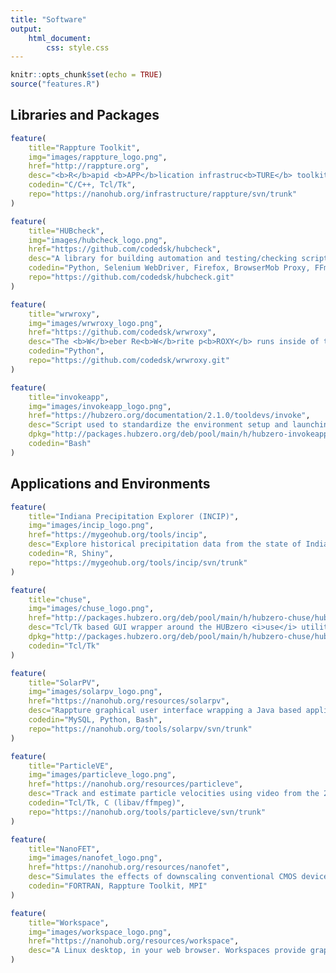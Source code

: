 ```yaml
---
title: "Software"
output:
    html_document:
        css: style.css
---
```


```r
knitr::opts_chunk$set(echo = TRUE)
source("features.R")
```

## Libraries and Packages

```r
feature(
    title="Rappture Toolkit",
    img="images/rappture_logo.png",
    href="http://rappture.org",
    desc="<b>R</b>apid <b>APP</b>lication infrastruc<b>TURE</b> toolkit that supports building desktop style graphical user interface for science based simulation tools and publishing them online.",
    codedin="C/C++, Tcl/Tk",
    repo="https://nanohub.org/infrastructure/rappture/svn/trunk"
)

feature(
    title="HUBcheck",
    img="images/hubcheck_logo.png",
    href="https://github.com/codedsk/hubcheck",
    desc="A library for building automation and testing/checking scripts against the HUBzero Platform (website and tool container) that mimic the user experience.",
    codedin="Python, Selenium WebDriver, Firefox, BrowserMob Proxy, FFmepg, VNC, Paramiko, SSH",
    repo="https://github.com/codedsk/hubcheck.git"
)

feature(
    title="wrwroxy",
    img="images/wrwroxy_logo.png",
    href="https://github.com/codedsk/wrwroxy",
    desc="The <b>W</b>eber Re<b>W</b>rite p<b>ROXY</b> runs inside of the HUBzero Platform tool container, between the Exec Proxy and a web server based (weber) application, and forwards connections between the two, rewriting the header to remove the HUBzero specific parts of the request path. This allows the weber application to think it is serving files from the root of the web server. The proxy also has the capability of performing light security checks, like checking that incoming requests have the correct authentication cookie.",
    codedin="Python",
    repo="https://github.com/codedsk/wrwroxy.git"
)

feature(
    title="invokeapp",
    img="images/invokeapp_logo.png",
    href="https://hubzero.org/documentation/2.1.0/tooldevs/invoke",
    desc="Script used to standardize the environment setup and launching of applications inside the HUBzero tool container.",
    dpkg="http://packages.hubzero.org/deb/pool/main/h/hubzero-invokeapp/hubzero-invokeapp_2.0.0.orig.tar.gz",
    codedin="Bash"
)


```

## Applications and Environments

```r
feature(
    title="Indiana Precipitation Explorer (INCIP)",
    img="images/incip_logo.png",
    href="https://mygeohub.org/tools/incip",
    desc="Explore historical precipitation data from the state of Indiana.",
    codedin="R, Shiny",
    repo="https://mygeohub.org/tools/incip/svn/trunk"
)

feature(
    title="chuse",
    img="images/chuse_logo.png",
    href="http://packages.hubzero.org/deb/pool/main/h/hubzero-chuse/hubzero-chuse_2.0.0.orig.tar.gz",
    desc="Tcl/Tk based GUI wrapper around the HUBzero <i>use</i> utility for setting up environments inside the tool container.",
    dpkg="http://packages.hubzero.org/deb/pool/main/h/hubzero-chuse/hubzero-chuse_2.0.0.orig.tar.gz",
    codedin="Tcl/Tk"
)

feature(
    title="SolarPV",
    img="images/solarpv_logo.png",
    href="https://nanohub.org/resources/solarpv",
    desc="Rappture graphical user interface wrapping a Java based application that simulates electricity demand in residential communities with solar photovoltaic (PV) systems.",
    codedin="MySQL, Python, Bash",
    repo="https://nanohub.org/tools/solarpv/svn/trunk"
)

feature(
    title="ParticleVE",
    img="images/particleve_logo.png",
    href="https://nanohub.org/resources/particleve",
    desc="Track and estimate particle velocities using video from the 2010 Deepwater Horizon oil spill in the Gulf of Mexico.",
    codedin="Tcl/Tk, C (libav/ffmpeg)",
    repo="https://nanohub.org/tools/particleve/svn/trunk"
)

feature(
    title="NanoFET",
    img="images/nanofet_logo.png",
    href="https://nanohub.org/resources/nanofet",
    desc="Simulates the effects of downscaling conventional CMOS devices, uncovering the challenges of working on the ever-shrinking nanoelectronics in today's devices.",
    codedin="FORTRAN, Rappture Toolkit, MPI"
)

feature(
    title="Workspace",
    img="images/workspace_logo.png",
    href="https://nanohub.org/resources/workspace",
    desc="A Linux desktop, in your web browser. Workspaces provide graphical access to your home directory on the HUB. They are packed with compilers, libraries, debuggers, your favorite text editor, and access to grid computing resources so you can perform research and develop code in a secure, containerized, persistant environment. I help setup, configure, and maintain workspaces on the HUBs managed by the HUBzero team.<br/><br/>Try it out for free by registering for an account on <a href=\"https://hubzero.org\">https://hubzero.org</a>."
)
```
